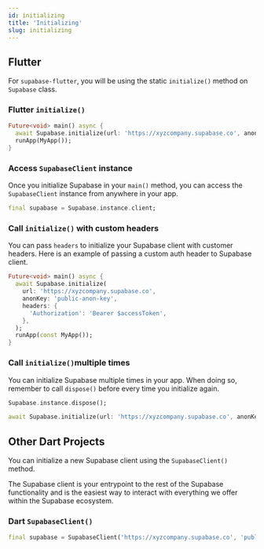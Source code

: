 ```yaml
---
id: initializing
title: 'Initializing'
slug: initializing
---
```



## Flutter

For `supabase-flutter`, you will be using the static `initialize()` method on `Supabase` class.

### Flutter `initialize()`

```dart title=main.dart
Future<void> main() async {
  await Supabase.initialize(url: 'https://xyzcompany.supabase.co', anonKey: 'public-anon-key');
  runApp(MyApp());
}
```

### Access `SupabaseClient` instance

Once you initialize Supabase in your `main()` method, you can access the `SupabaseClient` instance from anywhere in your app.

```dart
final supabase = Supabase.instance.client;
```

### Call `initialize()` with custom headers

You can pass `headers` to initialize your Supabase client with customer headers. 
Here is an example of passing a custom auth header to Supabase client.
```dart title=main.dart
Future<void> main() async {
  await Supabase.initialize(
    url: 'https://xyzcompany.supabase.co',
    anonKey: 'public-anon-key',
    headers: {
      'Authorization': 'Bearer $accessToken',
    },
  );
  runApp(const MyApp());
}
```

### Call `initialize()`multiple times

You can initialize Supabase multiple times in your app. When doing so, remember to call `dispose()` before every time you initialize again.

```dart
Supabase.instance.dispose();

await Supabase.initialize(url: 'https://xyzcompany.supabase.co', anonKey: 'public-anon-key');
```

## Other Dart Projects

You can initialize a new Supabase client using the `SupabaseClient()` method.

The Supabase client is your entrypoint to the rest of the Supabase functionality
and is the easiest way to interact with everything we offer within the Supabase ecosystem.

### Dart `SupabaseClient()`

```dart
final supabase = SupabaseClient('https://xyzcompany.supabase.co', 'public-anon-key');
```
